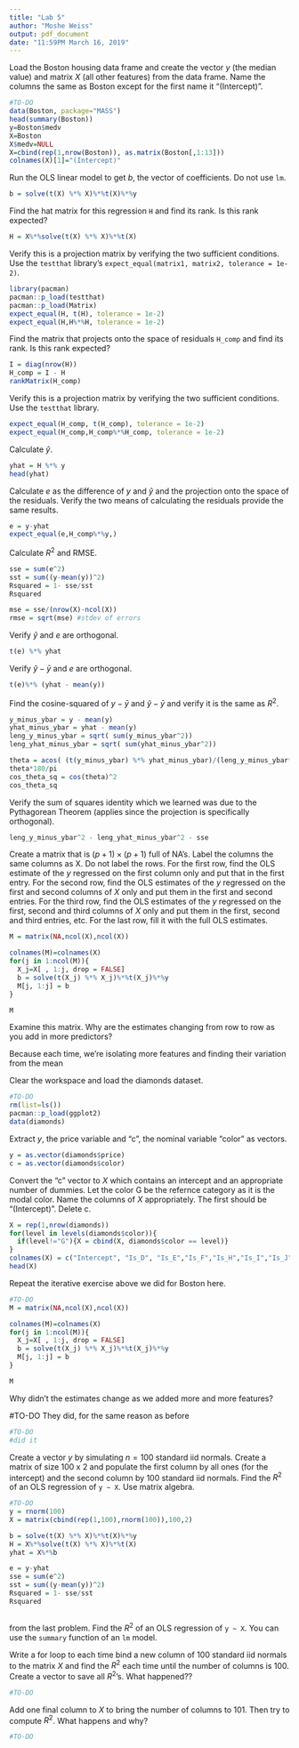 ```yaml
---
title: "Lab 5"
author: "Moshe Weiss"
output: pdf_document
date: "11:59PM March 16, 2019"
---
```


Load the Boston housing data frame and create the vector $y$ (the median value) and matrix $X$ (all other features) from the data frame. Name the columns the same as Boston except for the first name it "(Intercept)".

```r
#TO-DO
data(Boston, package="MASS")
head(summary(Boston))
y=Boston$medv
X=Boston
X$medv=NULL
X=cbind(rep(1,nrow(Boston)), as.matrix(Boston[,1:13]))
colnames(X)[1]="(Intercept)"

```

Run the OLS linear model to get $b$, the vector of coefficients. Do not use `lm`.

```r
b = solve(t(X) %*% X)%*%t(X)%*%y
```

Find the hat matrix for this regression `H` and find its rank. Is this rank expected?

```r
H = X%*%solve(t(X) %*% X)%*%t(X)
```

Verify this is a projection matrix by verifying the two sufficient conditions. Use the `testthat` library's `expect_equal(matrix1, matrix2, tolerance = 1e-2)`.

```r
library(pacman)
pacman::p_load(testthat)
pacman::p_load(Matrix)
expect_equal(H, t(H), tolerance = 1e-2)
expect_equal(H,H%*%H, tolerance = 1e-2)
```

Find the matrix that projects onto the space of residuals `H_comp` and find its rank. Is this rank expected?

```r
I = diag(nrow(H))
H_comp = I - H
rankMatrix(H_comp)
```

Verify this is a projection matrix by verifying the two sufficient conditions. Use the `testthat` library.

```r
expect_equal(H_comp, t(H_comp), tolerance = 1e-2)
expect_equal(H_comp,H_comp%*%H_comp, tolerance = 1e-2)
```

Calculate $\hat{y}$.

```r
yhat = H %*% y
head(yhat)
```

Calculate $e$ as the difference of $y$ and $\hat{y}$ and the projection onto the space of the residuals. Verify the two means of calculating the residuals provide the same results.

```r
e = y-yhat
expect_equal(e,H_comp%*%y,)
```

Calculate $R^2$ and RMSE.

```r
sse = sum(e^2)
sst = sum((y-mean(y))^2)
Rsquared = 1- sse/sst
Rsquared

mse = sse/(nrow(X)-ncol(X))
rmse = sqrt(mse) #stdev of errors
```

Verify $\hat{y}$ and $e$ are orthogonal.

```r
t(e) %*% yhat 
```

Verify $\hat{y} - \bar{y}$ and $e$ are orthogonal.

```r
t(e)%*% (yhat - mean(y))
```

Find the cosine-squared of $y - \bar{y}$ and $\hat{y} - \bar{y}$ and verify it is the same as $R^2$.

```r
y_minus_ybar = y - mean(y)
yhat_minus_ybar = yhat - mean(y)
leng_y_minus_ybar = sqrt( sum(y_minus_ybar^2))
leng_yhat_minus_ybar = sqrt( sum(yhat_minus_ybar^2))

theta = acos( (t(y_minus_ybar) %*% yhat_minus_ybar)/(leng_y_minus_ybar*leng_yhat_minus_ybar) )
theta*180/pi
cos_theta_sq = cos(theta)^2
cos_theta_sq

```

Verify the sum of squares identity which we learned was due to the Pythagorean Theorem (applies since the projection is specifically orthogonal).

```r
leng_y_minus_ybar^2 - leng_yhat_minus_ybar^2 - sse
```

Create a matrix that is $(p + 1) \times (p + 1)$ full of NA's. Label the columns the same columns as X. Do not label the rows. For the first row, find the OLS estimate of the $y$ regressed on the first column only and put that in the first entry. For the second row, find the OLS estimates of the $y$ regressed on the first and second columns of $X$ only and put them in the first and second entries. For the third row, find the OLS estimates of the $y$ regressed on the first, second and third columns of $X$ only and put them in the first, second and third entries, etc. For the last row, fill it with the full OLS estimates.

```r
M = matrix(NA,ncol(X),ncol(X))

colnames(M)=colnames(X)
for(j in 1:ncol(M)){
  X_j=X[ , 1:j, drop = FALSE]
  b = solve(t(X_j) %*% X_j)%*%t(X_j)%*%y
  M[j, 1:j] = b
}

M

```

Examine this matrix. Why are the estimates changing from row to row as you add in more predictors?

Because each time, we're isolating more features and finding their variation from the mean

Clear the workspace and load the diamonds dataset.

```r
#TO-DO
rm(list=ls())
pacman::p_load(ggplot2)
data(diamonds)
```

Extract $y$, the price variable and "c", the nominal variable "color" as vectors.

```r
y = as.vector(diamonds$price)
c = as.vector(diamonds$color)
```

Convert the "c" vector to $X$ which contains an intercept and an appropriate number of dummies. Let the color G be the refernce category as it is the modal color. Name the columns of $X$ appropriately. The first should be "(Intercept)". Delete c.

```r
X = rep(1,nrow(diamonds))
for(level in levels(diamonds$color)){
  if(level!="G"){X = cbind(X, diamonds$color == level)}
}
colnames(X) = c("Intercept", "Is_D", "Is_E","Is_F","Is_H","Is_I","Is_J")
head(X)
```

Repeat the iterative exercise above we did for Boston here.

```r
#TO-DO
M = matrix(NA,ncol(X),ncol(X))

colnames(M)=colnames(X)
for(j in 1:ncol(M)){
  X_j=X[ , 1:j, drop = FALSE]
  b = solve(t(X_j) %*% X_j)%*%t(X_j)%*%y
  M[j, 1:j] = b
}

M

```

Why didn't the estimates change as we added more and more features?

#TO-DO
They did, for the same reason as before

```r
#TO-DO
#did it
```

Create a vector $y$ by simulating $n = 100$ standard iid normals. Create a matrix of size 100 x 2 and populate the first column by all ones (for the intercept) and the second column by 100 standard iid normals. Find the $R^2$ of an OLS regression of `y ~ X`. Use matrix algebra.

```r
#TO-DO
y = rnorm(100)
X = matrix(cbind(rep(1,100),rnorm(100)),100,2)

b = solve(t(X) %*% X)%*%t(X)%*%y
H = X%*%solve(t(X) %*% X)%*%t(X)
yhat = X%*%b

e = y-yhat
sse = sum(e^2)
sst = sum((y-mean(y))^2)
Rsquared = 1- sse/sst
Rsquared



```

 from the last problem. Find the $R^2$ of an OLS regression of `y ~ X`. You can use the `summary` function of an `lm` model.

Write a for loop to each time bind a new column of 100 standard iid normals to the matrix $X$ and find the $R^2$ each time until the number of columns is 100. Create a vector to save all $R^2$'s. What happened??


```r
#TO-DO
```

Add one final column to $X$ to bring the number of columns to 101. Then try to compute $R^2$. What happens and why?

```r
#TO-DO
```

